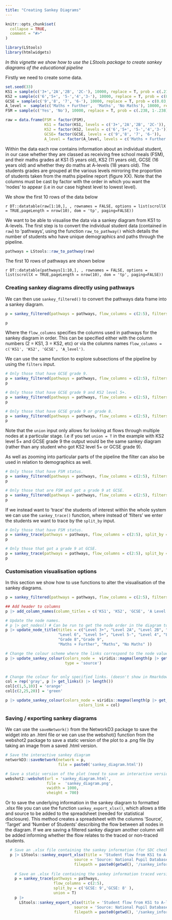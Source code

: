 ```yaml
---
title: "Creating Sankey Diagrams"
---
```


```r
knitr::opts_chunk$set(
  collapse = TRUE,
  comment = "#>"
)
```

```r
library(LStools)
library(htmlwidgets)
```

*In this vignette we show how to use the LStools package to create sankey diagrams of the educational pipeline*

Firstly we need to create some data. 

```r
set.seed(33)
KS1 = sample(c('3+','2A','2B', '2C-'), 10000, replace = T, prob = c(.21,.28,.26,.25))
KS2 = sample(c('6','5+', '5-','4','3-'), 10000, replace = T, prob = c(0.03, 0.15, 0.22, 0.46, 0.13))
GCSE = sample(c('9','8', '7', '6-'), 10000, replace = T, prob = c(0.03, 0.07, 0.10, 0.80))
A_level =  sample(c('Maths + Further',  'Maths', 'No Maths'), 10000, replace = T, prob = c(0.02, 0.09, 0.89))
FSM = sample(c('Yes', 'No'), 10000, replace = T, prob = c(.238, 1-.238))

raw = data.frame(FSM = factor(FSM),
                 KS1 = factor(KS1, levels = c('3+','2A','2B', '2C-')),
                 KS2 = factor(KS2, levels = c('6','5+', '5-','4','3-')),
                 GCSE= factor(GCSE, levels = c('9','8', '7', '6-')), 
                 A_level = factor(A_level, levels = c('Maths + Further',  'Maths', 'No Maths')))
```

Within the data each row contains information about an individual student, in our case whether they are classed as receiving free school meals (FSM), and their maths grades at KS1 (5 years old), KS2 (11 years old), GCSE (16 years old) and whether they do maths at A-levels (18 years old). The students grades are grouped at the various levels mirroring the proportion of students taken from the maths pipeline report (figure XX). Note that the columns must be cast by factor with the order in which you want the 'nodes' to appear (i.e in our case highest level to lowest level).

We show the first 10 rows of the data below

`r DT::datatable(raw[1:10,], , rownames = FALSE, options = list(scrollX = TRUE,pageLength = nrow(10), dom = 'tp', paging=FALSE))`

We want to be able to visualise the data via a sankey diagram from KS1 to A-levels. The first step is to convert the individual student data (contained in `raw`) to 'pathways', using the function `raw_to_pathway()` which details the number of students who have unique demographics and paths through the pipeline.

```r
pathways = LStools::raw_to_pathway(raw)
```

The first 10 rows of pathways are shown below

`r DT::datatable(pathways[1:10,], , rownames = FALSE, options = list(scrollX = TRUE,pageLength = nrow(10), dom = 'tp', paging=FALSE))`

### Creating sankey diagrams directly using pathways

We can then use `sankey_filtered()` to convert the pathways data frame into a sankey diagram.

```r
p = sankey_filtered(pathways = pathways, flow_columns = c(2:5), filters = '')

p
```

Where the `flow_columns` specifies the columns used in pathways for the sankey diagram in order. This can be specified either with the column numbers (2 = KS1, 3 = KS2, etc) or via the columns names ` flow_columns = c('KS1', 'KS2', 'GCSE', 'A_level')`.

We can use the same function to explore subsections of the pipeline by using the `filters` input.

```r
# Only those that have GCSE grade 9.
p = sankey_filtered(pathways = pathways, flow_columns = c(2:5), filters = 'GCSE: 9')
p

# Only those that have GCSE grade 9 and KS2 level 5+.
p = sankey_filtered(pathways = pathways, flow_columns = c(2:5), filters = c('GCSE: 9', 'KS2: 5+'))
p

# Only those that have GCSE grade 9 or grade 8.
p = sankey_filtered(pathways = pathways, flow_columns = c(2:5), filters = c('GCSE: 9', 'GCSE: 8'), union = T)
p
```
 
 Note that the `union` input only allows for looking at flows through multiple nodes at a particular stage. I.e if you set `union = T` in the example with KS2 level 5+ and GCSE grade 9 the output would be the same sankey diagram (rather than any student who got KS2 level 5+ or GCSE grade 9).
 
 As well as zooming into particular parts of the pipeline the filter can also be used in relation to demographics as well. 
 
```r
# Only those that have FSM status.
p = sankey_filtered(pathways = pathways, flow_columns = c(2:5), filters = 'FSM: Yes')
p

# Only those that are FSM and got a grade 9 at GCSE.
p = sankey_filtered(pathways = pathways, flow_columns = c(2:5), filters = c('GCSE: 9', 'FSM: Yes'))
p

```

If we instead want to 'trace' the students of interest within the whole system we can use the `sankey_trace()` function, where instead of 'filters' we enter the students we want to trace by the `split_by` input. 

```r
# Only those that have FSM status.
p = sankey_trace(pathways = pathways, flow_columns = c(2:5), split_by = 'FSM: Yes')
p

# Only those that got a grade 9 at GCSE.
p = sankey_trace(pathways = pathways, flow_columns = c(2:5), split_by = c('GCSE: 9' ))
p

```

### Customisation visualisation options 

In this section we show how to use functions to alter the visualisation of the sankey diagrams. 

```r
p = sankey_filtered(pathways = pathways, flow_columns = c(2:5), filters = c('GCSE: 9', 'GCSE: 8'), union = T)

## Add header to columns
p |> add_column_names(column_titles = c('KS1', 'KS2', 'GCSE', 'A Level'),fontSize = 14)

# Update the node names.
# p |> get_nodes() # Can be run to get the node order in the diagram to change.
p |> update_node_title(titles = c("Level 3+", "Level 2A", "Level 2B", "Level 2C-",
                       "Level 6", "Level 5+", "Level 5-", "Level 4", "Level 3-",
                       "Grade 8","Grade 9",
                       "Maths + Further", "Maths", "No Maths" ))

# Change the colour scheme where the links correspond to the node values (doesn't show in Rmarkdown)
p |> update_sankey_colour(colors_node =  viridis::magma(length(p |> get_nodes())),
                          type = 'source') 


# Change the colour for only specified links. (doesn't show in Rmarkdown)
col = rep('gray', p |> get_links() |> length())
col[c(1,5,10)] = 'orange'
col[c(2,25,20)] = 'green'  

p |> update_sankey_colour(colors_node = viridis::magma(length(p |> get_nodes())),
                                colors_link = col)
```


### Saving / exporting sankey diagrams

We can use the `saveNetwork()` from the NetworkD3 package to save the widget into an .html file or we can use the webshot() function from the webshot2 package to save a static version of the plot to a .png file (by taking an image from a saved .html version.

```r
# Save the interactive sankey diagram
networkD3::saveNetwork(network = p,
                       file = paste0('sankey_diagram.html'))

# Save a static version of the plot (need to save an interactive version first)
webshot2::webshot(url = 'sankey_diagram.html',
                  file =  'sankey_diagram.png',
                  vwidth = 1000,
                  vheight = 700)

```

Or to save the underlying information in the sankey diagram to formatted .xlsx file you can use the function `sankey_export_xlsx()`, which allows a title and source to be added to the spreadsheet (needed for statistical disclosure). This method creates a spreadsheet with the columns 'Source', 'Target' and 'Number of Students' describing the flow between all nodes in the diagram. If we are saving a filtered sankey diagram another column will be added informing whether the flow relates to the traced or non-traced students.

```r
  # Save an .xlsx file containing the sankey information (for SDC check)
  p |> LStools::sankey_export_xlsx(title = 'Student flow from KS1 to A-level choices',
                              source = 'Source: National Pupil Database',
                              filepath = paste0(getwd(), '/sankey_information.xlsx'))
  
    # Save an .xlsx file containing the sankey information traced version
    p = sankey_trace(pathways = pathways,
                     flow_columns = c(2:5),
                     split_by = c('GCSE: 9','GCSE: 8' ),
                     union = T) 
    p |>
      LStools::sankey_export_xlsx(title = 'Student flow from KS1 to A-level choices tracing those that achieve grade 8 or 9 at GCSE',
                              source = 'Source: National Pupil Database',
                              filepath = paste0(getwd(), '/sankey_information2.xlsx'))


```



